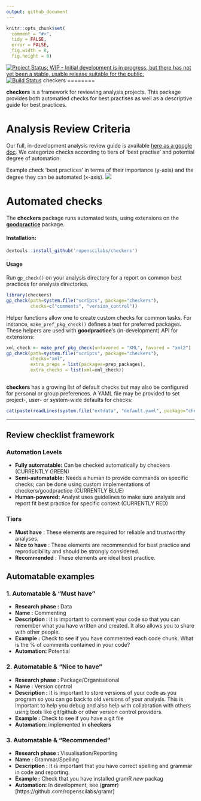 ```yaml
---
output: github_document
---
```

```r
knitr::opts_chunk$set(
  comment = "#>",
  tidy = FALSE,
  error = FALSE,
  fig.width = 8,
  fig.height = 8)
```


[![Project Status: WIP - Initial development is in progress, but there has not yet been a stable, usable release suitable for the public.](http://www.repostatus.org/badges/latest/wip.svg)](http://www.repostatus.org/#wip)
[![Build Status](https://travis-ci.org/ropenscilabs/checkers.svg?branch=master)](https://travis-ci.org/ropenscilabs/checkers)
checkers
========
 
**checkers** is a framework for reviewing analysis projects. This package  provides both automatied checks for best practises as well as a descriptive guide for best practices. 

# Analysis Review Criteria

Our full, in-development analysis review guide is available [here as a google doc](https://docs.google.com/document/d/1OYcWJUk-MiM2C1TIHB1Rn6rXoF5fHwRX-7_C12Blx8g/edit#).  We categorize checks according to tiers of 'best practise' and potential
degree of automation:

Example check 'best practices' in terms of their importance (y-axis) and the degree they can be automated (x-axis).
![](figs/compendium.png)

# Automated checks

The **checkers** package runs automated tests, using extensions on the 
[**goodpractice**](https://github.com/MangoTheCat/goodpractice/) package.

#### Installation:

```r
devtools::install_github('ropenscilabs/checkers')
```

#### Usage

Run `gp_check()` on your analysis directory for a report on common best
practices for analysis directories.

```r
library(checkers)
gp_check(path=system.file("scripts", package="checkers"),
         checks=c("comments", "version_control"))
```

Helper functions allow one to create custom checks for common tasks.  For
instance, `make_pref_pkg_check()` defines a test for preferred packages. These
helpers are used with **goodpractice**'s (in-development) API for extensions:

```r
xml_check <- make_pref_pkg_check(unfavored = "XML", favored = "xml2")
gp_check(path=system.file("scripts", package="checkers"),
         checks="xml",
         extra_preps = list(packages=prep_packages),
         extra_checks = list(xml=xml_check))
                            
```

**checkers** has a growing list of default checks but may also be configured
for personal or group preferences.  A YAML file may be provided to set
project-, user- or system-wide defaults for checks:

```r
cat(paste(readLines(system.file("extdata", "default.yaml", package="checkers")), collapse="\n"))
```




---

## Review checklist framework 

### Automation Levels
- **Fully automatable:** Can be checked automatically by checkers (CURRENTLY GREEN)
- **Semi-automatable:** Needs a human to provide commands on specific checks; can be done using custom implementations of checkers/goodpractice (CURRENTLY BLUE)
- **Human-powered:** Analyst uses guidelines to make sure analysis and report fit best practice for specific context (CURRENTLY RED)

### Tiers
- **Must have** : These elements are required for reliable and trustworthy analyses.
- **Nice to have** : These elements are recommended for best practice and reproducibility and should be strongly considered.
- **Recommended** : These elements are ideal best practice.

## Automatable examples

### 1. **Automatable & "Must have"**
- **Research phase :** Data
- **Name :** Commenting
- **Description :** It is important to comment your code so that you can remember what you have written and created. It also allows you to share with other people.
- **Example :** Check to see if you have commented each code chunk. What is the % of comments contained in your code?
- **Automation:** Potential
 
### 2.  **Automatable & "Nice to have"**
 
- **Research phase :** Package/Organisational     
- **Name :** Version control    
- **Description :** It is important to store versions of your code as you program so you can go back to old versions of your analysis. This is important to help you debug and also help with collabration with others using tools like git/github or other version control providers.    
- **Example :** Check to see if you have a git file    
- **Automation:** implemented in **checkers**
 
### 3.  **Automatable & "Recommended"**
 
- **Research phase :** Visualisation/Reporting   
- **Name :** Grammar/Spelling    
- **Description :** It is important that you have correct spelling and grammar in code and reporting.     
- **Example :** Check that you have installed gramR *new* packag     
- **Automation:** In development, see (**gramr**)[https://github.com/ropenscilabs/gramr]

